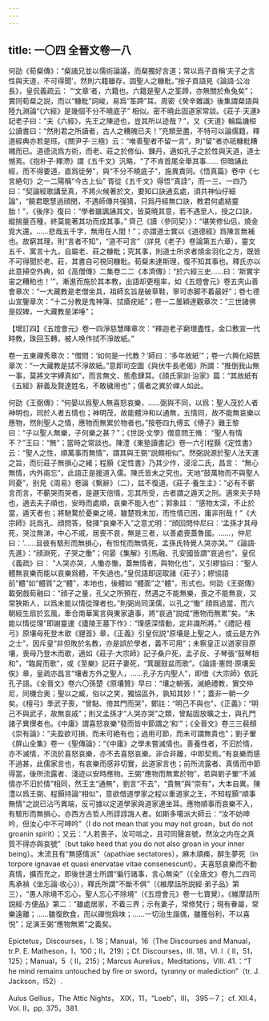 ```yaml
---
---
---
```

title: 一〇四 全晉文卷一八
---




何劭《荀粲傳》：“粲諸兄並以儒術論議，而粲獨好言道；常以爲子貢稱‘夫子之言性與天道，不可得聞’，然則六籍雖存，固聖人之糠粃。”按子貢語見《論語·公冶長》，皇侃義疏云： “‘文章’者，六籍也。六籍是聖人之筌蹄，亦無關於魚兔矣”；實同荀粲之説，而以“糠粃”詞峻，易爲“筌蹄”耳。周密《癸辛雜識》後集謂粲語與陸九淵論“《六經》是幾個不分不曉底子” 相似。密不曉此固道家常談。《莊子·天運》記老子曰：“夫《六經》，先王之陳迹也，豈其所以迹哉？”，又《天道》輪扁譏桓公讀書曰：“然則君之所讀者，古人之糟魄已夫！”充類至盡，不特可以論儒籍，釋道經典亦若是班。《關尹子·三極》云：“唯善聖者不留一言”，則“留”者亦祇糠粃糟魄而已。道德流爲方術，而老、莊之於修仙、鍊丹，適如孔子之於性與天道，道士憾焉。《抱朴子·釋滯》謂《五千文》汎略，“了不肯首尾全舉其事…… 但暗誦此經，而不得要道，直爲徒勞”，與“不分不曉底子”，施異責同。《悟真篇》卷中《七言絶句》之一二陽稱“今古上仙” 胥從《五千文》得悟“真詮”，而一三、一四乃曰：“契論經歌講至真，不將火候著於文，要知口訣通玄處，須共神仙仔細論”，“饒君聰慧過顔閔，不遇師傳共强猜，只爲丹經無口訣，教君何處結靈胎！”，《後序》復曰：“學者雖諷誦其文，皆莫曉其意，若不遇至人，授之口訣，縱揣量百種，終莫能著其功而成其事。” 齊己《讀〈參同契〉》：“堪笑修仙侣，燒金覓大還。……悲哉五千字，無用在人間！”；亦謂道士實以《道德經》爲陳言無補也。故窮其理，則“言者不知”，“道不可言”（詳見《老子》卷論第五六章），靈文五千、寓言十九，自屬老、莊之糠粃；究其事，則道士所求者燒金羽化之方，既皆不可得聞於老、莊，其書自可視同糠粃。荀粲未達斯理，復不知其事也。釋氏亦以此意掃空外典，如《高僧傳》二集卷二二《本濟傳》：“於六經三史……曰：‘斯實宇宙之糟粕也！’”，漸進而施於其本教，出語却更粗率，如《五燈會元》卷五夾山善會章次：“一大藏教是老僧坐具，祖師玄旨是破草鞋，寧可赤脚不着最好”；卷七德山宣鑒章次：“十二分教是鬼神簿、拭瘡疣紙”；卷一二曇穎達觀章次：“三世諸佛是奴婢，一大藏教是涕唾”；

【增訂四】《五燈會元》卷一四淨慈慧暉章次：“釋迦老子窮理盡性，金口敷宣一代時教，珠回玉轉，被人唤作拭不淨故紙。”

卷一五東禪秀章次：“僧問：‘如何是一代教？’師曰：‘多年故紙’”；卷一六興化紹銑章次：“一大藏教是拭不淨故紙。”意即司空圖《與伏牛長老偈》所謂：“推倒我山無一事，莫將文字縛真如”，而言無文、態愈肆耳。《顔氏家訓·治家》篇：“其故紙有《五經》辭義及賢達姓名，不敢穢用也”；儒者之異於禪人如此。

何劭《王弼傳》：“何晏以爲聖人無喜怒哀樂，……弼與不同，以爲：聖人茂於人者神明也，同於人者五情也；神明茂，故能體沖和以通無，五情同，故不能無哀樂以應物，然則聖人之情，應物而無累於物者也。”按卷四九傅玄《傅子》難王黎曰：“子以聖人無樂，子何樂之甚？”；《世説·文學》僧意問王脩： “聖人有情不？”王曰：“無”；當時之常談也。陳澧《東塾讀書記》卷一六引程顥《定性書》云：“聖人之性，順萬事而無情”，謂其與王弼“説頗相似”。然弼説源於聖人法天運之旨，而衍莊子無損心之緒；程顥《定性書》乃其少作，浸淫二氏，昌言： “無心無情，内外兩忘”，此語正是援道入儒。陳氏皆未之究也。天地“鼓萬物而不與聖人同憂”，别見《周易》卷論《繫辭》（二），兹不復道。《莊子·養生主》：“必有不蘄言而言，不蘄哭而哭者，是遯天倍情，忘其所受，古者謂之遁天之刑。適來夫子時也，適去夫子順也，安時而處順，哀樂不能入也”；郭象註： “感物太深，不止於當，遁天者也；將馳騖於憂樂之境，雖楚戮未加，而性情已困，庸非刑哉！”《大宗師》託爲孔、顔問答，發揮“哀樂不入”之意尤明：“顔回問仲尼曰：‘孟孫才其母死，哭泣無涕，中心不戚，居喪不哀，無是三者，以善處喪蓋魯國。……，仲尼曰：‘……且彼有駭形而無損心，有怛㤞而無情死，孟孫氏特覺人哭亦哭。’”《論語·先進》：“顔淵死，子哭之慟”；何晏《集解》引馬融、孔安國皆謂“哀過也”，皇侃《義疏》曰： “人哭亦哭，人慟亦慟，蓋無情者，與物化也”，又引繆協曰：“聖人體無哀樂而能以哀樂爲體，不失過也。”皇侃語即逕取諸《莊子》；繆協語前“體”如“體質”之“體”，本地也，後體如 “體面”之“體”，形式也。何劭《王弼傳》載弼戲荀融曰：“顔子之量，孔父之所預在，然遇之不能無樂，喪之不能無哀，又常狹斯人，以爲未能以情從理者也。”則弼尚同漢儒，以孔之“慟” 顔爲過當，而六朝經生扇於玄風，牽合南華寓言與東家遺事，將“哀過”説成“應物而無累”矣。“未能以情從理”即謝靈運《廬陵王墓下作》：“理感深情動，定非識所將。”《禮記·檀弓》原壤母死登木歌《貍首》章，《正義》引皇侃説“原壤是上聖之人，或云是方外之士”，因斥皇“非但敗於名教，亦是誤於學者，義不可用”；未察皇正以道家目原壤，喪母乃登木而歌，適如《莊子·大宗師》記子桑户死，孟子反、子琴張“鼓琴相和”，“臨屍而歌”，或《至樂》記莊子妻死，“箕踞鼓盆而歌”。《論語·憲問·原壤奚俟》章，皇疏亦昌言“壤者方外之聖人，……孔子方内聖人”，即借《大宗師》依託孔子語。《全晉文》卷六〇孫楚《原壤贊》早曰：“壤之輈張，滅絶禮教，實交仲尼，同機合奥；聖以之臧，俗以之笑，獨協區外，孰知其妙！”；蓋非一朝一夕矣。《檀弓》季武子喪，“曾點、倚其門而哭”，鄭註：“明己不與也”，《正義》：“明己不與武子，故無哀戚”；則又孟孫才“人哭亦哭”之類，曾點固放曠之士，與孔門諸子異撰者也。《中庸》謂喜怒哀樂“發而皆中節謂之‘和’”；《全晉文》卷三三裴頠《崇有論》：“夫盈欲可損，而未可絶有也；過用可節，而未可謂無貴也”；劉子翬《屏山全集》卷一《聖傳論》：“《中庸》之學未嘗滅情也。善養性者，不汩於情，亦不滅情，不流於喜怒哀樂，亦不去喜怒哀樂。非合非離，中即契焉。”有哀樂而感不過甚，此儒家言也，有哀樂而感非切實，此道家言也；前所流露者、真情而中節得當，後所流露者、淺迹以安時應物。王弼“應物而無累於物”，若與劉子翬“不滅情亦不汩於情”相同，然王主“通無”，劉言“不去”，“貴無”與“崇有”，大本自異。陳澧以爲王弼、程顥持論“相似”，意欲借道學家之程以重道家之王，不知程顥“順事無情”之説已沾丐異端，反可據以定道學家與道家連坐耳。應物順事而哀樂不入，有駭形而無損心，亦西方古哲人所諄諄誨人者。如斯多噶派大師云：“汝不妨呻吟，但汝心中不可呻吟”（I do not mean that you may not groan，but do not groanin spirit）；又云：“人若喪子，汝可唁之，且可同聲哀號，然汝之内在之真質不得亦與哀號”（but take heed that you do not also groan in your inner being）。末流且有“無感情派”（apathiae sectatores），麻木頑痪，醉生夢死（in torpore ignavae et quasi enervatae vitae consenescunt）。夫喜怒哀樂而不動真情，擴而充之，即後世道士所謂“徧行諸事，言心無染”（《全唐文》卷九二四司馬承禎《坐忘論·收心》），釋氏所謂“不斷不俱”（《維摩詰所説經·弟子品》第三），“愚人除境不忘心，聖人忘心不除境”（《五燈會元》卷一七寶覺）。《維摩詰所説經·方便品》第二：“雖處居家，不着三界；示有妻子，常修梵行；現有眷屬，常樂遠離；……雖復飲食，而以禪悦爲味；……一切治生諧偶，雖獲俗利，不以喜悦”；足演王弼“應物無累”之義矣。

Epictetus，Discourses，I. 18；Manual，16（The Discourses and Manual，tr.P. E. Matheson，I，100；II，219）；Cf. Discourses，III. 18，VI. l（ II，51，125）；Manual，5（ II，215）；Marcus Aurelius，Meditations，VIII. 41.：“T he mind remains untouched by fire or sword，tyranny or malediction”（tr. J. Jackson，l52）.

Aulus Gellius，The Attic Nights， XIX，11，“Loeb”，III， 395－7； cf. XII.4，Vol. II，pp. 375，381.